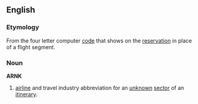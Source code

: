==English==
===Etymology===
From the four letter computer [[code]] that shows on the [[reservation]] in place of a flight segment.

===Noun===
'''ARNK'''
#[[airline]] and travel industry abbreviation for an [[unknown]] [[sector]] of an [[itinerary]].